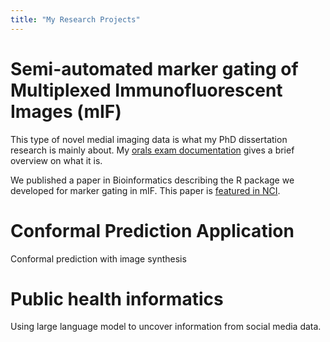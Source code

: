 ```yaml
---
title: "My Research Projects"
---
```


# Semi-automated marker gating of Multiplexed Immunofluorescent Images (mIF)

This type of novel medial imaging data is what my PhD dissertation research is mainly about. My [orals exam documentation](https://jiangmeirubyxiong.github.io/OralsExam/) gives a brief overview on what it is.

We published a paper in Bioinformatics describing the R package we developed for marker gating in mIF. This paper is [featured in NCI](https://datascience.cancer.gov/news-events/news/gammagater-helps-decipher-imaging-data).

# Conformal Prediction Application

Conformal prediction with image synthesis

# Public health informatics

Using large language model to uncover information from social media data.